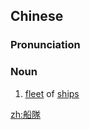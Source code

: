 {{also|船队}}
==Chinese==
{{zh-forms|s=船队}}

===Pronunciation===
{{zh-pron
|m=chuánduì
|c=syun4 deoi6-2
|h=pfs=n:sòn-chhui/s:sòn-tui
|mn=chûn-tūi
|cat=n
}}

===Noun===
{{zh-noun}}

# [[fleet]] of [[ship]]s

[[zh:船隊]]